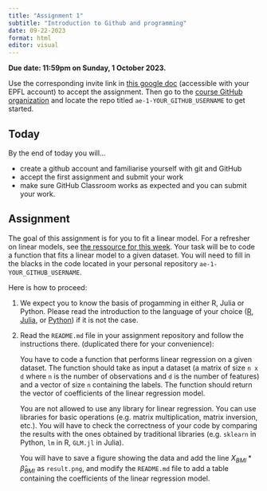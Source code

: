 ```yaml
---
title: "Assignment 1"
subtitle: "Introduction to Github and programming"
date: 09-22-2023
format: html
editor: visual
---
```


::: callout-important
**Due date: 11:59pm on Sunday, 1 October 2023.**
:::

::: callout-note
Use the corresponding invite link in [this google doc](https://docs.google.com/document/d/1XTO7obXEr2Yxllxk48wnZ5e49ptPGMsMyl40KEZDGRg/edit?usp=sharing) (accessible with your EPFL account) to accept the assignment. Then go to the [course GitHub organization](https://github.com/MATH-517) and locate the repo titled `ae-1-YOUR_GITHUB_USERNAME` to get started. 
:::


## Today

By the end of today you will...

- create a github account and familiarise yourself with git and GitHub
- accept the first assignment and submit your work
- make sure GitHub Classroom works as expected and you can submit your work.


## Assignment 

The goal of this assignment is for you to fit a linear model. For a refresher on linear models, see [the ressource for this week](../resources/week-01/recap-linear-regression.qmd). Your task will be to code a function that fits a linear model to a given dataset. You will need to fill in the blacks in the code located in your personal repository `ae-1-YOUR_GITHUB_USERNAME`.

Here is how to proceed: 

1. We expect you to know the basis of progamming in either R, Julia or Python. Please read the introduction to the language of your choice ([R](../resources/computing/intro_to_r/index.qmd), [Julia](../resources/computing/intro_to_julia/index.qmd), or [Python](../resources/computing/intro_to_python/index.qmd)) if it is not the case.


2. Read the `README.md` file in your assignment repository and follow the instructions there. (duplicated there for your convenience):

    You have to code a function that performs linear regression on a given dataset. The function should take as input a dataset (a matrix of size `n x d` where `n` is the number of observations and `d` is the number of features) and a vector of size `n` containing the labels. The function should return the vector of coefficients of the linear regression model.

    You are not allowed to use any library for linear regression. You can use libraries for basic operations (e.g. matrix multiplication, matrix inversion, etc.). You will have to check the correctness of your code by comparing the results with the ones obtained by traditional libraries (e.g. `sklearn` in Python, `lm` in R, `GLM.jl` in Julia).

    You will have to save a figure showing the data and add the line $X_{BMI}*\hat{\beta}_{BMI}$ as `result.png`, and modify the `README.md` file to add a table containing the coefficients of the linear regression model.